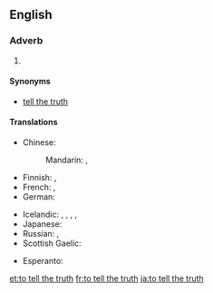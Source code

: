 ==English==

===Adverb===
{{head|en|adverb|head=to [[tell]] [[the]] [[truth]]}}

# {{context|idiomatic|lang=en}} {{non-gloss definition|An attestation to the truthfulness and frankness of an associated statement}}

====Synonyms====
* {{sense|attestation}} [[tell the truth]]

====Translations====
{{trans-top|attestation of truthfulness and frankness}}
* Chinese:
*: Mandarin: {{t+|cmn|老實說|sc=Hani}},  {{t|cmn|老实说|tr=lǎoshishuō|sc=Hani}}
* Finnish: {{t|fi|totta puhuen}}, {{t|fi|toden sanoakseni}}
* French: {{t+|fr|à vrai dire}}, {{t+|fr|à dire vrai}}
* German: {{t|de|um die Wahrheit zu sagen}}
{{trans-mid}}
* Icelandic: {{t|is|reyndar}},  {{t|is|raunar}},  {{t|is|í raun og veru}},  {{t|is|satt best að segja}},  {{t|is|frómt frá sagt}}
* Japanese: {{t|ja|実を言えば|tr=じつをいえば, jitsu-o ieba}}
* Russian: {{t|ru|по пра́вде говоря́}},  {{t|ru|че́стно говоря́}}
* Scottish Gaelic: {{t|gd|leis an fhìrinn innse}}
{{trans-bottom}}

{{checktrans-top}}
* Esperanto: {{t-check|eo|verdire}}
{{trans-mid}}
{{trans-bottom}}

[[et:to tell the truth]]
[[fr:to tell the truth]]
[[ja:to tell the truth]]